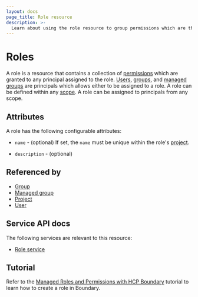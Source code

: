 ```yaml
---
layout: docs
page_title: Role resource
description: >-
  Learn about using the role resource to group permissions which are then granted to any principal assigned to the role. Understand role attributes.
---
```


# Roles

A role is a resource
that contains a collection of [permissions][]
which are granted to any principal assigned to the role.
[Users][], [groups][], and [managed groups][] are principals
which allows either to be assigned to a role.
A role can be defined within any [scope][].
A role can be assigned to principals from any scope.

## Attributes

A role has the following configurable attributes:

- `name` - (optional)
  If set, the `name` must be unique within the role's [project][].

- `description` - (optional)

## Referenced by

- [Group][]
- [Managed group][]
- [Project][]
- [User][]

[group]: /boundary/docs/domain-model/groups
[groups]: /boundary/docs/domain-model/groups
[managed group]: /boundary/docs/domain-model/managed-groups
[managed groups]: /boundary/docs/domain-model/managed-groups
[permissions]: /boundary/docs/rbac
[project]: /boundary/docs/domain-model/scopes#projects
[scope]: /boundary/docs/domain-model/scopes
[user]: /boundary/docs/domain-model/users
[users]: /boundary/docs/domain-model/users

## Service API docs

The following services are relevant to this resource:

- [Role service](/boundary/api-docs/role-service)

## Tutorial

Refer to the [Managed Roles and Permissions with HCP Boundary](/boundary/tutorials/hcp-administration/hcp-manage-roles) tutorial to learn how to create a role in Boundary.
